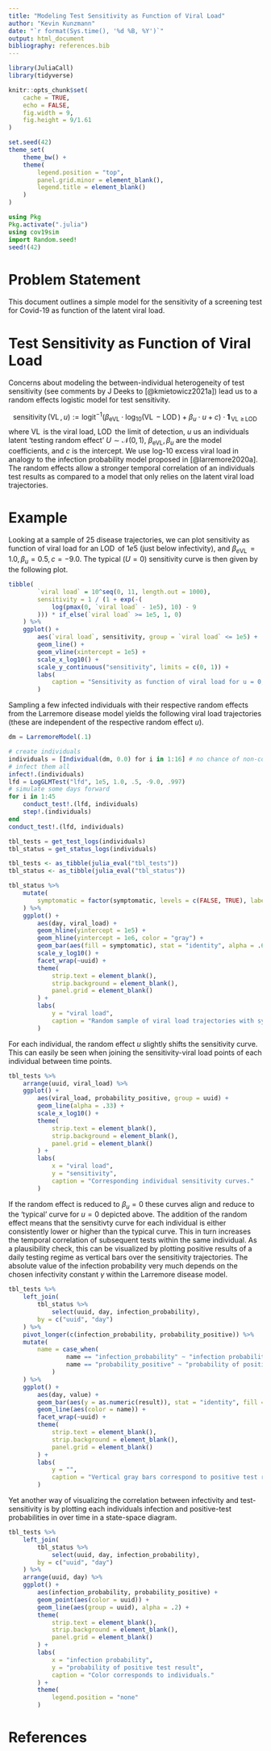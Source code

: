 ```yaml
---
title: "Modeling Test Sensitivity as Function of Viral Load"
author: "Kevin Kunzmann"
date: "`r format(Sys.time(), '%d %B, %Y')`"
output: html_document
bibliography: references.bib
---
```


```r
library(JuliaCall)
library(tidyverse)

knitr::opts_chunk$set(
	cache = TRUE,
	echo = FALSE,
	fig.width = 9,
	fig.height = 9/1.61
)

set.seed(42)
theme_set(
	theme_bw() + 
	theme(
		legend.position = "top",
		panel.grid.minor = element_blank(),
		legend.title = element_blank()
	)
)
```

```julia
using Pkg
Pkg.activate(".julia")
using cov19sim
import Random.seed!
seed!(42)
```



# Problem Statement

This document outlines a simple model for the sensitivity of a screening test
for Covid-19 as function of the latent viral load.



# Test Sensitivity as Function of Viral Load

Concerns about modeling the between-individual heterogeneity of test sensitivity
(see comments by J Deeks to [@kmietowicz2021a]) lead us to a random effects
logistic model for test sensitivity.

$$
\operatorname{sensitivity}(\operatorname{VL}, u) := \operatorname{logit}^{-1}\big( 
	\beta_{\operatorname{eVL}} \cdot \log_{10}( \operatorname{VL} - \operatorname{LOD} ) 
	+ \beta_{u}\cdot u
	+ c
\big) \cdot \boldsymbol{1}_{\,\operatorname{VL}\, \geq\, \operatorname{LOD}}
$$
where $\operatorname{VL}$ is the viral load, $\operatorname{LOD}$ the limit of detection,
$u$ us an individuals latent 'testing random effect' $U\sim\mathcal{N}(0,1)$,
$\beta_{\operatorname{eVL}}, \beta_u$ are the model coefficients, and $c$ is the intercept.
We use log-10 excess viral load in analogy to the infection probability 
model proposed in [@larremore2020a].
The random effects allow a stronger temporal correlation of an individuals 
test results as compared to a model that only relies on the latent viral load
trajectories.



# Example

Looking at a sample of 25 disease trajectories, we can plot sensitivity as
function of viral load for an $\operatorname{LOD}$ of $1e5$ (just below infectivity), 
and $\beta_{e\operatorname{VL}} = 1.0, \beta_u = 0.5, c = -9.0$.
The typical ($U=0$) sensitivity curve is then given by the following plot. 

```r
tibble(
		`viral load` = 10^seq(0, 11, length.out = 1000),
		sensitivity = 1 / (1 + exp(-(
			log(pmax(0, `viral load` - 1e5), 10) - 9
		))) * if_else(`viral load` >= 1e5, 1, 0)
	) %>%
	ggplot() +
		aes(`viral load`, sensitivity, group = `viral load` <= 1e5) +
		geom_line() +
		geom_vline(xintercept = 1e5) +
		scale_x_log10() + 
		scale_y_continuous("sensitivity", limits = c(0, 1)) +
		labs(
			caption = "Sensitivity as function of viral load for u = 0; vertical line indicates LOD."
		)
```

Sampling a few infected individuals with their respective random effects from
the Larremore disease model yields the following viral load trajectories 
(these are independent of the respective random effect $u$).

```julia
dm = LarremoreModel(.1)

# create individuals
individuals = [Individual(dm, 0.0) for i in 1:16] # no chance of non-covid symptoms
# infect them all
infect!.(individuals)
lfd = LogGLMTest("lfd", 1e5, 1.0, .5, -9.0, .997)
# simulate some days forward
for i in 1:45
	conduct_test!.(lfd, individuals)
    step!.(individuals)
end
conduct_test!.(lfd, individuals)

tbl_tests = get_test_logs(individuals)
tbl_status = get_status_logs(individuals)
```

```r
tbl_tests <- as_tibble(julia_eval("tbl_tests"))
tbl_status <- as_tibble(julia_eval("tbl_status"))
```

```r
tbl_status %>%
	mutate(
		symptomatic = factor(symptomatic, levels = c(FALSE, TRUE), labels = c("non-symptomatic", "symptomatic"))
	) %>%
	ggplot() +
		aes(day, viral_load) +
		geom_hline(yintercept = 1e5) +
	 	geom_hline(yintercept = 1e6, color = "gray") +
		geom_bar(aes(fill = symptomatic), stat = "identity", alpha = .66) +
		scale_y_log10() +
		facet_wrap(~uuid) +
		theme(
			strip.text = element_blank(),
			strip.background = element_blank(),
			panel.grid = element_blank()
		) + 
		labs(
			y = "viral load",
			caption = "Random sample of viral load trajectories with symptom status; black line indicates LOD; gray line indicates infectivity threshold."
		)
```

For each individual, the random effect $u$ slightly shifts the sensitivity curve.
This can easily be seen when joining the sensitivity-viral load points of each 
individual between time points.

```r
tbl_tests %>%
	arrange(uuid, viral_load) %>%
	ggplot() +
		aes(viral_load, probability_positive, group = uuid) +
		geom_line(alpha = .33) +
		scale_x_log10() +
		theme(
			strip.text = element_blank(),
			strip.background = element_blank(),
			panel.grid = element_blank()
		) + 
		labs(
			x = "viral load",
			y = "sensitivity",
			caption = "Corresponding individual sensitivity curves."
		)
```

If the random effect is reduced to $\beta_{u}=0$ these curves align and reduce
to the 'typical' curve for $u=0$ depicted above.
The addition of the random effect means that the sensitivty curve for each individual
is either consistently lower or higher than the typical curve.
This in turn increases the temporal correlation of subsequent tests within the
same individual.
As a plausibility check, this can be visualized by plotting positive results of
a daily testing regime as vertical bars over the sensitivity trajectories.
The absolute value of the infection probability very much depends on the
chosen infectivity constant $\gamma$ within the Larremore disease model.

```r
tbl_tests %>%
	left_join(
		tbl_status %>%
			select(uuid, day, infection_probability),
		by = c("uuid", "day")
	) %>%
	pivot_longer(c(infection_probability, probability_positive)) %>%
	mutate(
		name = case_when(
				name == "infection_probability" ~ "infection probability",
				name == "probability_positive" ~ "probability of positive test",
			)
	) %>% 
	ggplot() +
		aes(day, value) +
		geom_bar(aes(y = as.numeric(result)), stat = "identity", fill = "gray", position = position_identity()) +
		geom_line(aes(color = name)) + 
		facet_wrap(~uuid) +
		theme(
			strip.text = element_blank(),
			strip.background = element_blank(),
			panel.grid = element_blank()
		) + 
		labs(
			y = "",
			caption = "Vertical gray bars correspond to positive test results."
		)
```

Yet another way of visualizing the correlation between infectivity and 
test-sensitivity is by plotting each individuals infection and positive-test
probabilities in over time in a state-space diagram.

```r
tbl_tests %>%
	left_join(
		tbl_status %>%
			select(uuid, day, infection_probability),
		by = c("uuid", "day")
	) %>% 
	arrange(uuid, day) %>% 
	ggplot() +
		aes(infection_probability, probability_positive) +
		geom_point(aes(color = uuid)) +
		geom_line(aes(group = uuid), alpha = .2) +
		theme(
			strip.text = element_blank(),
			strip.background = element_blank(),
			panel.grid = element_blank()
		) + 
		labs(
			x = "infection probability",
			y = "probability of positive test result",
			caption = "Color corresponds to individuals."
		) +
		theme(
			legend.position = "none"
		)
```



# References
